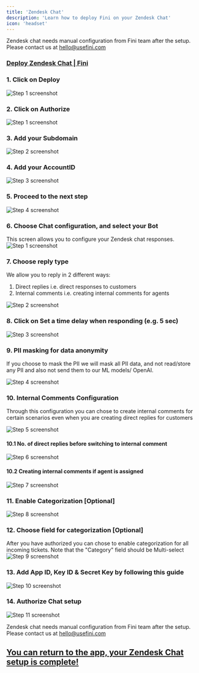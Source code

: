 ```yaml
---
title: 'Zendesk Chat'
description: 'Learn how to deploy Fini on your Zendesk Chat'
icon: 'headset'
---
```


<Tip>Zendesk chat needs manual configuration from Fini team after the setup. Please contact us at hello@usefini.com</Tip>

### [Deploy Zendesk Chat | Fini](https://app.usefini.com/dashboard/deploy)


### 1. Click on Deploy
![Step 1 screenshot](https://images.tango.us/workflows/f5348255-da41-459f-94da-ef33b65d686f/steps/d05d7aa0-5a75-4651-962f-ae9e1cf0ace3/bc44872a-e53c-433d-b6b8-23c7cad8e7ab.png?crop=focalpoint&fit=crop&fp-x=0.1202&fp-y=0.3938&fp-z=1.9329&w=1200&mark-x=27&mark-y=373&m64=aHR0cHM6Ly9pbWFnZXMudGFuZ28udXMvc3RhdGljL2JsYW5rLnBuZz9tYXNrPWNvcm5lcnMmYm9yZGVyPTYlMkNGRjc0NDImdz01MDQmaD0xMDQmZml0PWNyb3AmY29ybmVyLXJhZGl1cz0xMA%3D%3D)

### 2. Click on Authorize
![Step 1 screenshot](https://images.tango.us/workflows/565fc95a-07e7-4975-97cb-922e01bb63ab/steps/ab5dfff6-b5cc-4070-9795-ecb8ba375f59/e0eed6b0-2dd4-42c9-9ae9-991ac002c9cf.png?crop=focalpoint&fit=crop&fp-x=0.6704&fp-y=0.3443&fp-z=1.7434&w=1200&mark-x=733&mark-y=445&m64=aHR0cHM6Ly9pbWFnZXMudGFuZ28udXMvc3RhdGljL2JsYW5rLnBuZz9tYXNrPWNvcm5lcnMmYm9yZGVyPTYlMkNGRjc0NDImdz0xMzUmaD01OCZmaXQ9Y3JvcCZjb3JuZXItcmFkaXVzPTEw)

### 3. Add your Subdomain
![Step 2 screenshot](https://images.tango.us/workflows/565fc95a-07e7-4975-97cb-922e01bb63ab/steps/4cbc4e7a-3db2-465a-894f-3a6d419b8dd4/48e69d1a-8cc4-4662-9aef-34d446c947ad.png?crop=focalpoint&fit=crop&fp-x=0.5000&fp-y=0.4454&fp-z=1.8985&w=1200&&mark-x=342&mark-y=395&m64=aHR0cHM6Ly9pbWFnZXMudGFuZ28udXMvc3RhdGljL2JsYW5rLnBuZz9tYXNrPWNvcm5lcnMmYm9yZGVyPTYlMkNGRjc0NDImdz01MTcmaD03MSZmaXQ9Y3JvcCZjb3JuZXItcmFkaXVzPTEw)

### 4. Add your AccountID
![Step 3 screenshot](https://images.tango.us/workflows/565fc95a-07e7-4975-97cb-922e01bb63ab/steps/4b4a1b81-741f-4e7e-8f87-158ea188577e/36cc2ad2-464e-40fe-880f-846a74eed6a8.png?crop=focalpoint&fit=crop&fp-x=0.5000&fp-y=0.5661&fp-z=1.8985&w=1200&mark-x=342&mark-y=395&m64=aHR0cHM6Ly9pbWFnZXMudGFuZ28udXMvc3RhdGljL2JsYW5rLnBuZz9tYXNrPWNvcm5lcnMmYm9yZGVyPTYlMkNGRjc0NDImdz01MTcmaD03MSZmaXQ9Y3JvcCZjb3JuZXItcmFkaXVzPTEw)

### 5. Proceed to the next step
![Step 4 screenshot](https://images.tango.us/workflows/565fc95a-07e7-4975-97cb-922e01bb63ab/steps/9ae89422-125d-4974-b7aa-3d20e23cf57a/729555b3-1498-4184-9aff-a91a6f40b834.png?crop=focalpoint&fit=crop&fp-x=0.5000&fp-y=0.5000&w=1200&mark-x=803&mark-y=546&m64=aHR0cHM6Ly9pbWFnZXMudGFuZ28udXMvc3RhdGljL2JsYW5rLnBuZz9tYXNrPWNvcm5lcnMmYm9yZGVyPTQlMkNGRjc0NDImdz01OSZoPTMxJmZpdD1jcm9wJmNvcm5lci1yYWRpdXM9MTA%3D)

### 6. Choose Chat configuration, and select your Bot
This screen allows you to configure your Zendesk chat responses.
![Step 1 screenshot](https://images.tango.us/workflows/595a2e75-14a1-49ff-95b8-6475b766657a/steps/e24af0c0-fb2a-401f-976b-6471912f43d8/4f1e371c-f16f-4c68-afb7-83d338eeb8ef.png?crop=focalpoint&fit=crop&fp-x=0.5000&fp-y=0.5000&w=1200&mark-x=330&mark-y=394&m64=aHR0cHM6Ly9pbWFnZXMudGFuZ28udXMvc3RhdGljL2JsYW5rLnBuZz9tYXNrPWNvcm5lcnMmYm9yZGVyPTQlMkNGRjc0NDImdz0yNjYmaD0zOSZmaXQ9Y3JvcCZjb3JuZXItcmFkaXVzPTEw)

### 7. Choose reply type

We allow you to reply in 2 different ways:
1) Direct replies i.e. direct responses to customers
2) Internal comments i.e. creating internal comments for agents

![Step 2 screenshot](https://images.tango.us/workflows/595a2e75-14a1-49ff-95b8-6475b766657a/steps/a8bcfdcd-d49c-4937-b2ba-0449e33d9253/8df36bb7-5990-4a29-8c1f-8dcb64405d60.png?crop=focalpoint&fit=crop&fp-x=0.5000&fp-y=0.5000&w=1200&mark-x=603&mark-y=394&m64=aHR0cHM6Ly9pbWFnZXMudGFuZ28udXMvc3RhdGljL2JsYW5rLnBuZz9tYXNrPWNvcm5lcnMmYm9yZGVyPTQlMkNGRjc0NDImdz0yNjYmaD0zOSZmaXQ9Y3JvcCZjb3JuZXItcmFkaXVzPTEw)



### 8. Click on Set a time delay when responding (e.g. 5 sec)
![Step 3 screenshot](https://images.tango.us/workflows/595a2e75-14a1-49ff-95b8-6475b766657a/steps/65719d7b-ee4e-45d2-a7a1-f46e82be3ea0/b13c47c9-443c-4e67-8cfe-de1cf19df692.png?crop=focalpoint&fit=crop&fp-x=0.5000&fp-y=0.5000&w=1200&mark-x=330&mark-y=466&m64=aHR0cHM6Ly9pbWFnZXMudGFuZ28udXMvc3RhdGljL2JsYW5rLnBuZz9tYXNrPWNvcm5lcnMmYm9yZGVyPTQlMkNGRjc0NDImdz0yNjYmaD0zOSZmaXQ9Y3JvcCZjb3JuZXItcmFkaXVzPTEw)


### 9. PII masking for data anonymity

If you choose to mask the PII we will mask all PII data, and not read/store any PII and also not send them to our ML models/ OpenAI.

![Step 4 screenshot](https://images.tango.us/workflows/595a2e75-14a1-49ff-95b8-6475b766657a/steps/e4d8fed6-cd2a-451e-8824-17ff9132950b/4b76b44a-572b-496a-b61f-c89b378056da.png?crop=focalpoint&fit=crop&fp-x=0.6137&fp-y=0.5475&fp-z=2.0114&w=1200&mark-x=332&mark-y=404&m64=aHR0cHM6Ly9pbWFnZXMudGFuZ28udXMvc3RhdGljL2JsYW5rLnBuZz9tYXNrPWNvcm5lcnMmYm9yZGVyPTYlMkNGRjc0NDImdz01MzUmaD03OCZmaXQ9Y3JvcCZjb3JuZXItcmFkaXVzPTEw)



### 10. Internal Comments Configuration

Through this configuration you can chose to create internal comments for certain scenarios even when you are creating direct replies for customers

![Step 5 screenshot](https://images.tango.us/workflows/595a2e75-14a1-49ff-95b8-6475b766657a/steps/d47790f9-57d1-42b9-841f-41bb664a963f/200022a7-f5e5-46a4-afc3-3d7acafa55a9.png?crop=focalpoint&fit=crop&fp-x=0.3664&fp-y=0.5988&fp-z=2.0747&w=1200&mark-x=373&mark-y=404&m64=aHR0cHM6Ly9pbWFnZXMudGFuZ28udXMvc3RhdGljL2JsYW5rLnBuZz9tYXNrPWNvcm5lcnMmYm9yZGVyPTYlMkNGRjc0NDImdz00NTMmaD03OCZmaXQ9Y3JvcCZjb3JuZXItcmFkaXVzPTEw)


#### 10.1 No. of direct replies before switching to internal comment
![Step 6 screenshot](https://images.tango.us/workflows/595a2e75-14a1-49ff-95b8-6475b766657a/steps/a802b32e-97a9-4ee2-aefa-ec9040af1f2a/3e70b4ad-1680-4146-b7f0-962cc569b732.png?crop=focalpoint&fit=crop&fp-x=0.5000&fp-y=0.5000&w=1200&mark-x=330&mark-y=573&m64=aHR0cHM6Ly9pbWFnZXMudGFuZ28udXMvc3RhdGljL2JsYW5rLnBuZz9tYXNrPWNvcm5lcnMmYm9yZGVyPTQlMkNGRjc0NDImdz0yNjYmaD0zOSZmaXQ9Y3JvcCZjb3JuZXItcmFkaXVzPTEw)



#### 10.2 Creating internal comments if agent is assigned
![Step 7 screenshot](https://images.tango.us/workflows/595a2e75-14a1-49ff-95b8-6475b766657a/steps/dbad4142-8065-4ed2-aae3-fb9133c2ee05/3e5c0f58-4382-4b8b-9606-35ea71bc587b.png?crop=focalpoint&fit=crop&fp-x=0.5000&fp-y=0.5000&w=1200&mark-x=603&mark-y=573&m64=aHR0cHM6Ly9pbWFnZXMudGFuZ28udXMvc3RhdGljL2JsYW5rLnBuZz9tYXNrPWNvcm5lcnMmYm9yZGVyPTQlMkNGRjc0NDImdz0yNjYmaD0zOSZmaXQ9Y3JvcCZjb3JuZXItcmFkaXVzPTEw)

### 11. Enable Categorization [Optional]
![Step 8 screenshot](https://images.tango.us/workflows/595a2e75-14a1-49ff-95b8-6475b766657a/steps/0d174820-484e-4f51-bbc6-c2c4b1c02337/e266b07e-4e66-4e37-b61b-a98b049bdc62.png?crop=focalpoint&fit=crop&fp-x=0.5000&fp-y=0.5000&w=1200&mark-x=465&mark-y=549&m64=aHR0cHM6Ly9pbWFnZXMudGFuZ28udXMvc3RhdGljL2JsYW5rLnBuZz9tYXNrPWNvcm5lcnMmYm9yZGVyPTQlMkNGRjc0NDImdz00NCZoPTI2JmZpdD1jcm9wJmNvcm5lci1yYWRpdXM9MTA%3D)

### 12. Choose field for categorization [Optional]
After you have authorized you can chose to enable categorization for all incoming tickets. Note that the "Category" field should be Multi-select
![Step 9 screenshot](https://images.tango.us/workflows/595a2e75-14a1-49ff-95b8-6475b766657a/steps/b233f8ee-46d2-4622-9c08-3812355f58c5/ff4658bc-329a-4039-a14d-1532bab8d673.png?crop=focalpoint&fit=crop&fp-x=0.5000&fp-y=0.5000&w=1200&mark-x=603&mark-y=549&m64=aHR0cHM6Ly9pbWFnZXMudGFuZ28udXMvc3RhdGljL2JsYW5rLnBuZz9tYXNrPWNvcm5lcnMmYm9yZGVyPTQlMkNGRjc0NDImdz0yNjYmaD0zOSZmaXQ9Y3JvcCZjb3JuZXItcmFkaXVzPTEw)

### 13. Add App ID, Key ID & Secret Key by following this guide
![Step 10 screenshot](https://images.tango.us/workflows/595a2e75-14a1-49ff-95b8-6475b766657a/steps/adbc0c02-11e3-43b7-8826-d38615418f86/e0c2062a-01c2-4604-89bf-61893a75592c.png?crop=focalpoint&fit=crop&fp-x=0.5000&fp-y=0.5000&w=1200&mark-x=334&mark-y=664&m64=aHR0cHM6Ly9pbWFnZXMudGFuZ28udXMvc3RhdGljL2JsYW5rLnBuZz9tYXNrPWNvcm5lcnMmYm9yZGVyPTQlMkNGRjc0NDImdz0yNzgmaD0xOSZmaXQ9Y3JvcCZjb3JuZXItcmFkaXVzPTEw)

### 14. Authorize Chat setup
![Step 11 screenshot](https://images.tango.us/workflows/595a2e75-14a1-49ff-95b8-6475b766657a/steps/02722ec7-9d79-41c6-9e87-da84b92a3279/49755beb-c45e-43cf-8848-8562bcfdbc28.png?crop=focalpoint&fit=crop&fp-x=0.5000&fp-y=0.5000&w=1200&mark-x=808&mark-y=688&m64=aHR0cHM6Ly9pbWFnZXMudGFuZ28udXMvc3RhdGljL2JsYW5rLnBuZz9tYXNrPWNvcm5lcnMmYm9yZGVyPTQlMkNGRjc0NDImdz02MSZoPTMyJmZpdD1jcm9wJmNvcm5lci1yYWRpdXM9MTA%3D)

<Tip>Zendesk chat needs manual configuration from Fini team after the setup. Please contact us at hello@usefini.com</Tip>


## [You can return to the app, your Zendesk Chat setup is complete!](https://app.usefini.com/dashboard/deploy)

<br/>
